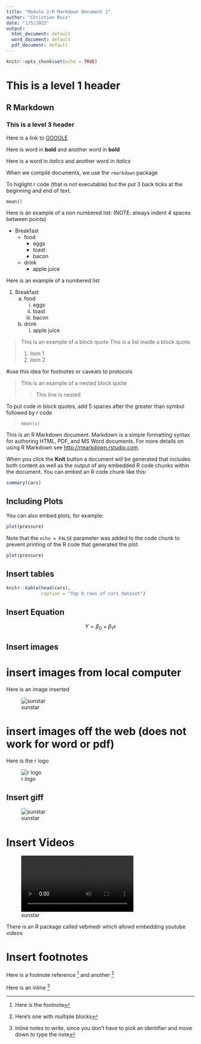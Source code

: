 ```yaml
---
title: "Module 2:R Markdown Document 1"
author: "Christian Ruiz"
date: "1/5/2022"
output:
  html_document: default
  word_document: default
  pdf_document: default
---
```


```r
knitr::opts_chunk$set(echo = TRUE)
```
# This is a level 1 header

## R Markdown

### This is a level 3 header

Here is a link to [GOOGLE](www.google.com)

Here is word in **bold** and another word in __bold__

Here is a word in *italics* and another word in _italics_

When we compile documents, we use the `rmarkdown` package

To higlight r code (that is not executable) but the put 3 back ticks at the beginning and end of text.

```
mean()
```
Here is an example of a non numbered list:
(NOTE: always indent 4 spaces between points)

* Breakfast
    - food
        + eggs
        + toast
        + bacon
    - drink
        + apple juice

Here is an example of a numbered list

1. Breakfast
    a. food
        i. eggs
        ii. toast
        iii. bacon
    b. drink
        i. apple juice


> This is an example of a block quote
> This is a list inside a block quote
>
> 1. item 1
> 2. item 2

#use this idea for footnotes or caveats to protocols

> This is an example of a nested block quote
>
>> This line is nested

To put code in block quotes, add 5 spaces after the greater than symbol followed by r code

>     mean(x)

This is an R Markdown document. Markdown is a simple formatting syntax for authoring HTML, PDF, and MS Word documents. For more details on using R Markdown see <http://rmarkdown.rstudio.com>.

When you click the **Knit** button a document will be generated that includes both content as well as the output of any embedded R code chunks within the document. You can embed an R code chunk like this:

```r
summary(cars)
```

## Including Plots

You can also embed plots, for example:

```r
plot(pressure)
```

Note that the `echo = FALSE` parameter was added to the code chunk to prevent printing of the R code that generated the plot.

```r
plot(pressure)

```

## Insert tables 
```r
knitr::kable(head(cars),
             caption = "Top 6 rows of cars dataset")
```

## Insert Equation

$$ Y = \beta_O + \beta_1x $$

## Insert images

# insert images from local computer
Here is an image inserted

![sunstar](sunstar.png)

# insert images off the web (does not work for word or pdf)
Here is the r logo

![r logo](https://www.r-project.org/logo/Rlogo.svg)

## Insert giff

![sunstar](sunstar.gif)

# Insert Videos

![sunstar](sunstar.mp4)



There is an R package called vebmedr which allowd embedding
youtube videos


# Insert footnotes

Here is a footnote reference [^1] and another [^longnote]

Here is an inline ^[Inline notes to write, since you don't have to pick an identifier and move down to type the note]

[^1]: Here is the footnote
[^longnote]: Here's one with multiple blocks

